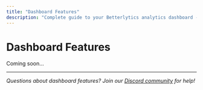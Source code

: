 ```yaml
---
title: "Dashboard Features"
description: "Complete guide to your Betterlytics analytics dashboard - understand your data, track performance, and get insights about your website visitors."
---
```


# Dashboard Features

Coming soon...

---

_Questions about dashboard features? Join our [Discord community](https://discord.gg/vwqSvPn6sP) for help!_
